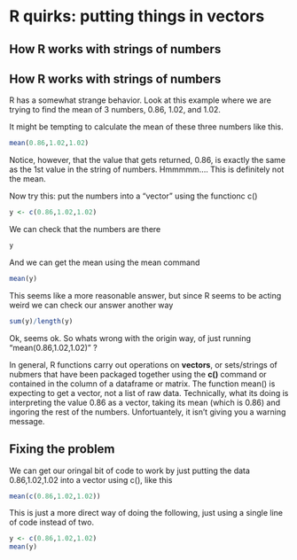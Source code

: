 # R quirks: putting things in vectors

## How R works with strings of numbers


## How R works with strings of numbers

R has a somewhat strange behavior.  Look at this example where we are trying to find the mean of 3 numbers, 0.86, 1.02, and 1.02.

It might be tempting to calculate the mean of these three numbers like this.
```r
mean(0.86,1.02,1.02)
```

Notice, however, that the value that gets returned, 0.86, is exactly the same as the 1st value in the string of numbers.  Hmmmmm.... This is definitely not the mean.

Now try this: put the numbers into a "vector" using the functionc c()

```r
y <- c(0.86,1.02,1.02)

```

We can check that the numbers are there
```r
y
```


And we can get the mean using the mean command
```r
mean(y)
```


This seems like a more reasonable answer, but since R seems to be acting weird we can check our answer another way
```r
sum(y)/length(y)
```

Ok, seems ok.  So whats wrong with the origin way, of just running "mean(0.86,1.02,1.02)" ?  

In general, R functions carry out operations on **vectors**, or sets/strings of nubmers that have been packaged together using the **c()** command or contained in the column of a dataframe or matrix.  The function mean() is expecting to get a vector, not a list of raw data.  Technically, what its doing is interpreting the value 0.86 as a vector, taking its mean (which is 0.86) and ingoring the rest of the numbers.  Unfortuantely, it isn't giving you a warning message.


## Fixing the problem

We can get our oringal bit of code to work by just putting the data 0.86,1.02,1.02 into a vector using c(), like this
```r
mean(c(0.86,1.02,1.02))
```

This is just a more direct way of doing the following, just using a single line of code instead of two.
```r
y <- c(0.86,1.02,1.02)
mean(y)
```





